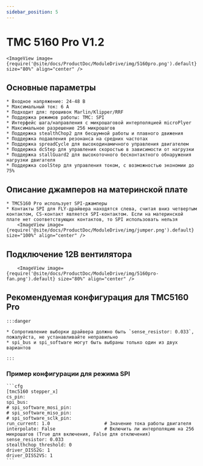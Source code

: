 ```yaml
---
sidebar_position: 5
---
```



# TMC 5160 Pro V1.2

    <ImageView image={require('@site/docs/ProductDoc/ModuleDrive/img/5160pro.png').default} size="80%" align="center" />

## Основные параметры

    * Входное напряжение: 24-48 В
    * Максимальный ток: 6 А
    * Подходит для: прошивок Marlin/Klipper/RRF
    * Поддержка режимов работы: TMC: SPI
    * Интерфейс шага/направления с микрошаговой интерполяцией microPlyer
    * Максимальное разрешение 256 микрошагов
    * Поддержка stealthChop2 для бесшумной работы и плавного движения
    * Поддержка подавления резонанса на средних частотах
    * Поддержка spreadCycle для высокодинамичного управления двигателем
    * Поддержка dcStep для управления скоростью в зависимости от нагрузки
    * Поддержка stallGuard2 для высокоточного бесконтактного обнаружения нагрузки двигателя
    * Поддержка coolStep для управления током, с возможностью экономии до 75%

## Описание джамперов на материнской плате

    * TMC5160 Pro использует SPI-джамперы
    * Контакты SPI для FLY-драйвера находятся слева, считая вниз четвертым контактом, CS-контакт является SPI-контактом. Если на материнской плате нет соответствующих контактов, то SPI использовать нельзя
        <ImageView image={require('@site/docs/ProductDoc/ModuleDrive/img/jumper.png').default} size="100%" align="center" />

## Подключение 12В вентилятора

        <ImageView image={require('@site/docs/ProductDoc/ModuleDrive/img/5160pro-fan.png').default} size="80%" align="center" />


## Рекомендуемая конфигурация для TMC5160 Pro

    :::danger

    * Сопротивление выборки драйвера должно быть `sense_resistor: 0.033`, пожалуйста, не устанавливайте неправильно
    * spi_bus и spi_software могут быть выбраны только один из двух вариантов
    
    :::

### Пример конфигурации для режима SPI

    ```cfg
    [tmc5160 stepper_x]
    cs_pin:
    spi_bus:
    # spi_software_mosi_pin:
    # spi_software_miso_pin:
    # spi_software_sclk_pin: 
    run_current: 1.0                    # Значение тока работы двигателя
    interpolate: False                  # Включить ли интерполяцию на 256 микрошагов (True для включения, False для отключения)
    sense_resistor: 0.033
    stealthchop_threshold: 0
    driver_DISS2G: 1
    driver_DISS2VS: 1
    ```